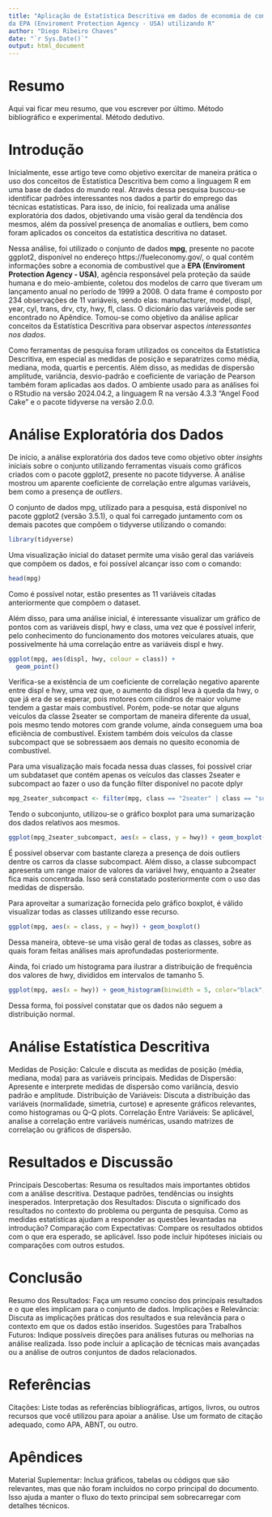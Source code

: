```yaml
---
title: "Aplicação de Estatística Descritiva em dados de economia de combustível 
da EPA (Enviroment Protection Agency - USA) utilizando R"
author: "Diego Ribeiro Chaves"
date: "`r Sys.Date()`"
output: html_document
---
```


# Resumo
Aqui vai ficar meu resumo, que vou escrever por último.
Método bibliográfico e experimental.
Método dedutivo.

# Introdução

Inicialmente, esse artigo teve como objetivo exercitar de maneira prática o uso dos conceitos de Estatística Descritiva bem como a linguagem R em uma base de dados do mundo real. Através dessa pesquisa buscou-se identificar padrões interessantes nos dados a partir do emprego das técnicas estatísticas. Para isso, de início, foi realizada uma análise exploratória dos dados, objetivando uma visão geral da tendência dos mesmos, além da possível presença de anomalias e outliers, bem como foram aplicados os conceitos da estatística descritiva no dataset.

Nessa análise, foi utilizado o conjunto de dados **mpg**, presente no pacote ggplot2, disponível no endereço https://fueleconomy.gov/, o qual contém informações sobre a economia de 
combustível que a **EPA (Enviroment Protection Agency - USA)**, agência responsável 
pela proteção da saúde humana e do meio-ambiente, coletou dos modelos de carro 
que tiveram um lançamento anual no período de 1999 a 2008. O data frame é 
composto por 234 observações de 11 variáveis, sendo elas: manufacturer, model, 
displ, year, cyl, trans, drv, cty, hwy, fl, class. O dicionário das variáveis 
pode ser encontrado no Apêndice. Tomou-se como objetivo da análise aplicar conceitos 
da Estatística Descritiva para observar aspectos *interessantes nos dados*.

Como ferramentas de pesquisa foram utilizados os conceitos da Estatística Descritiva, em especial as medidas de posição e separatrizes como média, mediana, moda, quartis e percentis. 
Além disso, as medidas de dispersão amplitude, variância, desvio-padrão e coeficiente 
de variação de Pearson também foram aplicadas aos dados. O ambiente usado para as análises foi 
o RStudio na versão 2024.04.2, a linguagem R na versão 4.3.3 "Angel Food Cake" e o pacote 
tidyverse na versão 2.0.0.

# Análise Exploratória dos Dados

De início, a análise exploratória dos dados teve como objetivo obter *insights* iniciais sobre o conjunto utilizando ferramentas visuais como gráficos criados com o pacote ggplot2, presente no pacote tidyverse. A análise mostrou um aparente coeficiente de correlação entre algumas variáveis, bem como a presença de *outliers*.

O conjunto de dados mpg, utilizado para a pesquisa, está disponível no pacote ggplot2 (versão 3.5.1), o qual foi carregado 
juntamento com os demais pacotes que compõem o tidyverse utilizando o comando:

```r
library(tidyverse)
```

Uma visualização inicial do dataset permite uma visão geral das variáveis que compõem os dados, e foi possível alcançar isso com o comando:

```r
head(mpg)
```

Como é possível notar, estão presentes as 11 variáveis citadas anteriormente que compõem o dataset.

Além disso, para uma análise inicial, é interessante visualizar um gráfico de pontos com as variáveis displ, hwy e class, uma vez que é possível inferir, pelo conhecimento do funcionamento dos motores veiculares atuais, que possivelmente há uma correlação entre as variáveis displ e hwy.

```r
ggplot(mpg, aes(displ, hwy, colour = class)) + 
  geom_point()
```

Verifica-se a existência de um coeficiente de correlação negativo aparente entre displ e hwy, uma vez que, o aumento da displ leva à queda da hwy, o que já era de se esperar, pois motores com cilindros de maior volume tendem a gastar mais combustível. Porém, pode-se notar que alguns veículos da classe 2seater se comportam de maneira diferente da usual, pois mesmo tendo motores com grande volume, ainda conseguem uma boa eficiência de combustível. Existem também dois veículos da classe subcompact que se sobressaem aos demais no quesito economia de combustível.

Para uma visualização mais focada nessa duas classes, foi possível criar um subdataset que contém apenas os veículos das classes 2seater e subcompact ao fazer o uso da função filter disponível no pacote dplyr

```r
mpg_2seater_subcompact <- filter(mpg, class == "2seater" | class == "subcompact")
```

Tendo o subconjunto, utilizou-se o gráfico boxplot para uma sumarização dos dados relativos aos mesmos.
```r
ggplot(mpg_2seater_subcompact, aes(x = class, y = hwy)) + geom_boxplot()
```

É possível observar com bastante clareza a presença de dois outliers dentre os carros da classe subcompact. Além disso, a classe subcompact apresenta um range maior de valores da variável hwy, enquanto a 2seater fica mais concentrada. Isso será constatado posteriormente com o uso das medidas de dispersão.

Para aproveitar a sumarização fornecida pelo gráfico boxplot, é válido visualizar todas as classes utilizando esse recurso.

```r
ggplot(mpg, aes(x = class, y = hwy)) + geom_boxplot()
```

Dessa maneira, obteve-se uma visão geral de todas as classes, sobre as quais foram feitas análises mais aprofundadas posteriormente.

Ainda, foi criado um histograma para ilustrar a distribuição de frequência dos valores de hwy, divididos em intervalos de tamanho 5.

```r
ggplot(mpg, aes(x = hwy)) + geom_histogram(binwidth = 5, color="black", fill="white")
```

Dessa forma, foi possível constatar que os dados não seguem a distribuição normal.

# Análise Estatística Descritiva

Medidas de Posição: Calcule e discuta as medidas de posição (média, mediana, moda) para as variáveis principais.
Medidas de Dispersão: Apresente e interprete medidas de dispersão como variância, desvio padrão e amplitude.
Distribuição de Variáveis: Discuta a distribuição das variáveis (normalidade, simetria, curtose) e apresente gráficos relevantes, como histogramas ou Q-Q plots.
Correlação Entre Variáveis: Se aplicável, analise a correlação entre variáveis numéricas, usando matrizes de correlação ou gráficos de dispersão.

# Resultados e Discussão

Principais Descobertas: Resuma os resultados mais importantes obtidos com a análise descritiva. Destaque padrões, tendências ou insights inesperados.
Interpretação dos Resultados: Discuta o significado dos resultados no contexto do problema ou pergunta de pesquisa. Como as medidas estatísticas ajudam a responder as questões levantadas na introdução?
Comparação com Expectativas: Compare os resultados obtidos com o que era esperado, se aplicável. Isso pode incluir hipóteses iniciais ou comparações com outros estudos.

# Conclusão

Resumo dos Resultados: Faça um resumo conciso dos principais resultados e o que eles implicam para o conjunto de dados.
Implicações e Relevância: Discuta as implicações práticas dos resultados e sua relevância para o contexto em que os dados estão inseridos.
Sugestões para Trabalhos Futuros: Indique possíveis direções para análises futuras ou melhorias na análise realizada. Isso pode incluir a aplicação de técnicas mais avançadas ou a análise de outros conjuntos de dados relacionados.

# Referências

Citações: Liste todas as referências bibliográficas, artigos, livros, ou outros recursos que você utilizou para apoiar a análise. Use um formato de citação adequado, como APA, ABNT, ou outro.

# Apêndices

Material Suplementar: Inclua gráficos, tabelas ou códigos que são relevantes, mas que não foram incluídos no corpo principal do documento. Isso ajuda a manter o fluxo do texto principal sem sobrecarregar com detalhes técnicos.